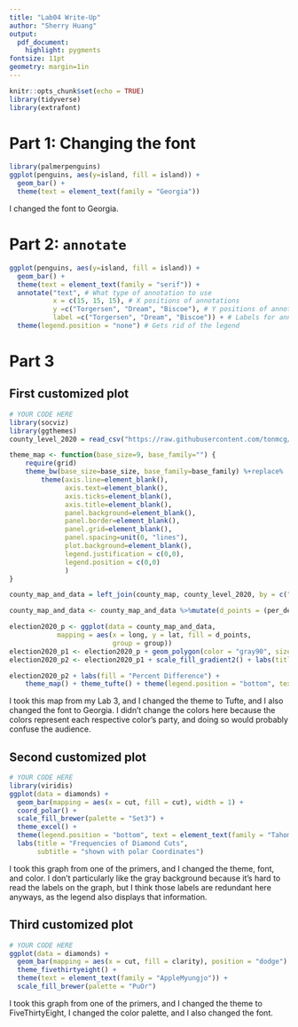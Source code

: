 ```yaml
---
title: "Lab04 Write-Up"
author: "Sherry Huang"
output: 
  pdf_document: 
    highlight: pygments
fontsize: 11pt
geometry: margin=1in
---
```


```r
knitr::opts_chunk$set(echo = TRUE)
library(tidyverse)
library(extrafont)
```


# Part 1: Changing the font

```r
library(palmerpenguins)
ggplot(penguins, aes(y=island, fill = island)) + 
  geom_bar() + 
  theme(text = element_text(family = "Georgia"))
```

I changed the font to Georgia.

# Part 2: `annotate`

```r
ggplot(penguins, aes(y=island, fill = island)) + 
  geom_bar() + 
  theme(text = element_text(family = "serif")) +
  annotate("text", # What type of annotation to use 
           x = c(15, 15, 15), # X positions of annotations
           y =c("Torgersen", "Dream", "Biscoe"), # Y positions of annotations (weird because this is a barchart)
           label =c("Torgersen", "Dream", "Biscoe")) + # Labels for annotations 
  theme(legend.position = "none") # Gets rid of the legend 
```

# Part 3

## First customized plot

```r
# YOUR CODE HERE
library(socviz)
library(ggthemes)
county_level_2020 = read_csv("https://raw.githubusercontent.com/tonmcg/US_County_Level_Election_Results_08-20/master/2020_US_County_Level_Presidential_Results.csv")

theme_map <- function(base_size=9, base_family="") {
    require(grid)
    theme_bw(base_size=base_size, base_family=base_family) %+replace%
        theme(axis.line=element_blank(),
              axis.text=element_blank(),
              axis.ticks=element_blank(),
              axis.title=element_blank(),
              panel.background=element_blank(),
              panel.border=element_blank(),
              panel.grid=element_blank(),
              panel.spacing=unit(0, "lines"),
              plot.background=element_blank(),
              legend.justification = c(0,0),
              legend.position = c(0,0)
              )
}

county_map_and_data = left_join(county_map, county_level_2020, by = c("id" = "county_fips"))

county_map_and_data <- county_map_and_data %>%mutate(d_points = (per_dem - per_gop)*100)

election2020_p <- ggplot(data = county_map_and_data,
            mapping = aes(x = long, y = lat, fill = d_points, 
                          group = group))
election2020_p1 <- election2020_p + geom_polygon(color = "gray90", size = 0.05) + coord_equal()
election2020_p2 <- election2020_p1 + scale_fill_gradient2() + labs(title = "2020 Election Winning Margins by County")

election2020_p2 + labs(fill = "Percent Difference") +
    theme_map() + theme_tufte() + theme(legend.position = "bottom", text = element_text(family = "Georgia"))
```

I took this map from my Lab 3, and I changed the theme to Tufte, and I also changed the font to Georgia. I didn't change the colors here because the colors represent each respective color's party, and doing so would probably confuse the audience.

## Second customized plot

```r
# YOUR CODE HERE
library(viridis)
ggplot(data = diamonds) +
  geom_bar(mapping = aes(x = cut, fill = cut), width = 1) +
  coord_polar() +
  scale_fill_brewer(palette = "Set3") +
  theme_excel() +
  theme(legend.position = "bottom", text = element_text(family = "Tahoma")) +
  labs(title = "Frequencies of Diamond Cuts",
       subtitle = "shown with polar Coordinates")
```

I took this graph from one of the primers, and I changed the theme, font, and color. I don't particularly like the gray background because it's hard to read the labels on the graph, but I think those labels are redundant here anyways, as the legend also displays that information.

## Third customized plot

```r
# YOUR CODE HERE
ggplot(data = diamonds) +
  geom_bar(mapping = aes(x = cut, fill = clarity), position = "dodge") +
  theme_fivethirtyeight() +
  theme(text = element_text(family = "AppleMyungjo")) +
  scale_fill_brewer(palette = "PuOr")
```

I took this graph from one of the primers, and I changed the theme to FiveThirtyEight, I changed the color palette, and I also changed the font.